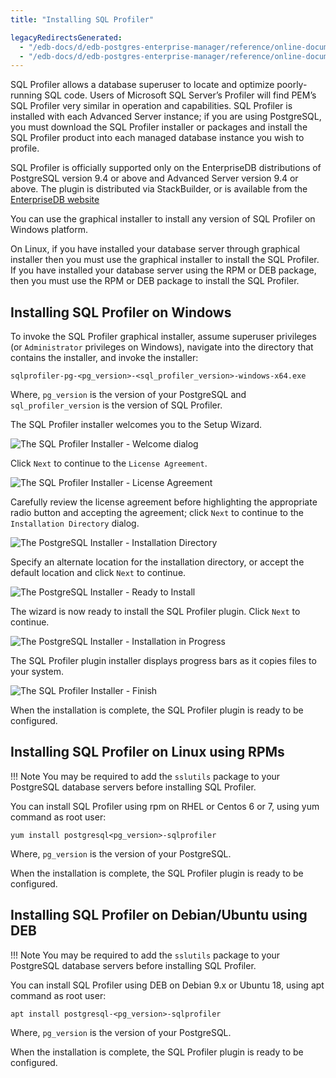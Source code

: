 ```yaml
---
title: "Installing SQL Profiler"

legacyRedirectsGenerated:
  - "/edb-docs/d/edb-postgres-enterprise-manager/reference/online-documentation/8.0/sp_installing_sql_profiler.html"
  - "/edb-docs/d/edb-postgres-enterprise-manager/reference/online-documentation/latest/sp_installing_sql_profiler.html"
---
```


<div id="sp_installing_sql_profiler" class="registered_link"></div>

SQL Profiler allows a database superuser to locate and optimize poorly-running SQL code. Users of Microsoft SQL Server’s Profiler will find PEM’s SQL Profiler very similar in operation and capabilities. SQL Profiler is installed with each Advanced Server instance; if you are using PostgreSQL, you must download the SQL Profiler installer or packages and install the SQL Profiler product into each managed database instance you wish to profile.

SQL Profiler is officially supported only on the EnterpriseDB distributions of PostgreSQL version 9.4 or above and Advanced Server version 9.4 or above. The plugin is distributed via StackBuilder, or is available from the [EnterpriseDB website](https://www.enterprisedb.com/advanced-downloads)

You can use the graphical installer to install any version of SQL Profiler on Windows platform.

On Linux, if you have installed your database server through graphical installer then you must use the graphical installer to install the SQL Profiler. If you have installed your database server using the RPM or DEB package, then you must use the RPM or DEB package to install the SQL Profiler.

## Installing SQL Profiler on Windows

To invoke the SQL Profiler graphical installer, assume superuser privileges (or `Administrator` privileges on Windows), navigate into the directory that contains the installer, and invoke the installer:

`sqlprofiler-pg-<pg_version>-<sql_profiler_version>-windows-x64.exe`

Where, `pg_version` is the version of your PostgreSQL and `sql_profiler_version` is the version of SQL Profiler.

The SQL Profiler installer welcomes you to the Setup Wizard.

![The SQL Profiler Installer - Welcome dialog](../images/installing_pem_sql_profiler_plugin_windows_welcome.png)

Click `Next` to continue to the `License Agreement`.

![The SQL Profiler Installer - License Agreement](../images/installing_pem_sql_profiler_plugin_windows_license_agreement.png)

Carefully review the license agreement before highlighting the appropriate radio button and accepting the agreement; click `Next` to continue to the `Installation Directory` dialog.

![The PostgreSQL Installer - Installation Directory](../images/installing_pem_sql_profiler_plugin_windows_installation_directory.png)

Specify an alternate location for the installation directory, or accept the default location and click `Next` to continue.

![The PostgreSQL Installer - Ready to Install](../images/installing_pem_sql_plugin_windows_ready_to_install.png)

The wizard is now ready to install the SQL Profiler plugin. Click `Next` to continue.

![The PostgreSQL Installer - Installation in Progress](../images/installing_pem_sql_profiler_plugin_windows_in_progress.png)

The SQL Profiler plugin installer displays progress bars as it copies files to your system.

![The SQL Profiler Installer - Finish](../images/installing_pem_sql_profiler_plugin_windows_finish.png)

When the installation is complete, the SQL Profiler plugin is ready to be configured.

## Installing SQL Profiler on Linux using RPMs

!!! Note
    You may be required to add the `sslutils` package to your PostgreSQL database servers before installing SQL Profiler.

You can install SQL Profiler using rpm on RHEL or Centos 6 or 7, using yum command as root user:

`yum install postgresql<pg_version>-sqlprofiler`

Where, `pg_version` is the version of your PostgreSQL.

When the installation is complete, the SQL Profiler plugin is ready to be configured.

## Installing SQL Profiler on Debian/Ubuntu using DEB

!!! Note
    You may be required to add the `sslutils` package to your PostgreSQL database servers before installing SQL Profiler.

You can install SQL Profiler using DEB on Debian 9.x or Ubuntu 18, using apt command as root user:

`apt install postgresql-<pg_version>-sqlprofiler`

Where, `pg_version` is the version of your PostgreSQL.

When the installation is complete, the SQL Profiler plugin is ready to be configured.
